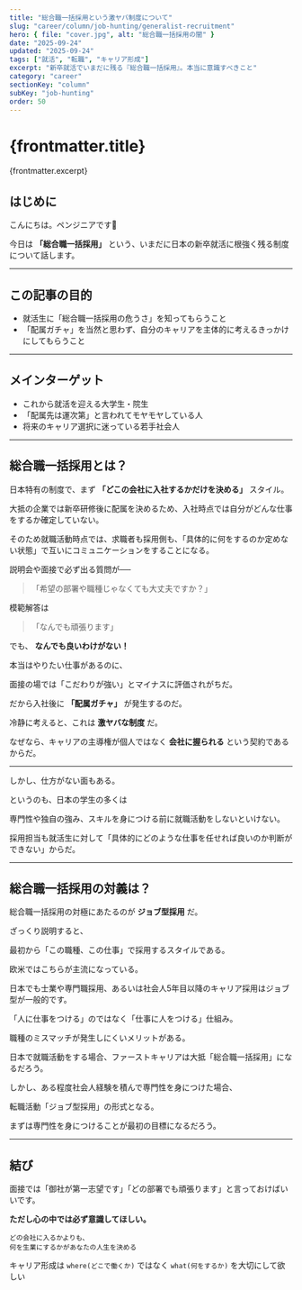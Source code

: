```yaml
---
title: "総合職一括採用という激ヤバ制度について"
slug: "career/column/job-hunting/generalist-recruitment"
hero: { file: "cover.jpg", alt: "総合職一括採用の闇" }
date: "2025-09-24"
updated: "2025-09-24"
tags: ["就活", "転職", "キャリア形成"]
excerpt: "新卒就活でいまだに残る『総合職一括採用』。本当に意識すべきこと"
category: "career"
sectionKey: "column"
subKey: "job-hunting"
order: 50
---
```

# {frontmatter.title}
{frontmatter.excerpt}

## はじめに
こんにちは。ペンジニアです🐧  

今日は **「総合職一括採用」** という、いまだに日本の新卒就活に根強く残る制度について話します。  

---

## この記事の目的
- 就活生に「総合職一括採用の危うさ」を知ってもらうこと  
- 「配属ガチャ」を当然と思わず、自分のキャリアを主体的に考えるきっかけにしてもらうこと  

---

## メインターゲット
- これから就活を迎える大学生・院生  
- 「配属先は運次第」と言われてモヤモヤしている人  
- 将来のキャリア選択に迷っている若手社会人  

---

## 総合職一括採用とは？
日本特有の制度で、まず  **「どこの会社に入社するかだけを決める」** スタイル。

大抵の企業では新卒研修後に配属を決めるため、入社時点では自分がどんな仕事をするか確定していない。

そのため就職活動時点では、求職者も採用側も、「具体的に何をするのか定めない状態」で互いにコミュニケーションをすることになる。

説明会や面接で必ず出る質問が──

> 「希望の部署や職種じゃなくても大丈夫ですか？」  

模範解答は

>「なんでも頑張ります」

でも、 **なんでも良いわけがない！**  

本当はやりたい仕事があるのに、

面接の場では「こだわりが強い」とマイナスに評価されがちだ。

だから入社後に **「配属ガチャ」** が発生するのだ。

冷静に考えると、これは **激ヤバな制度** だ。

なぜなら、キャリアの主導権が個人ではなく **会社に握られる** という契約であるからだ。

---

しかし、仕方がない面もある。

というのも、日本の学生の多くは

専門性や独自の強み、スキルを身につける前に就職活動をしないといけない。

採用担当も就活生に対して「具体的にどのような仕事を任せれば良いのか判断ができない」からだ。

---

## 総合職一括採用の対義は？
総合職一括採用の対極にあたるのが **ジョブ型採用** だ。

ざっくり説明すると、

最初から「この職種、この仕事」で採用するスタイルである。

欧米ではこちらが主流になっている。

日本でも士業や専門職採用、あるいは社会人5年目以降のキャリア採用はジョブ型が一般的です。  

「人に仕事をつける」のではなく「仕事に人をつける」仕組み。  

職種のミスマッチが発生しにくいメリットがある。

日本で就職活動をする場合、ファーストキャリアは大抵「総合職一括採用」になるだろう。

しかし、ある程度社会人経験を積んで専門性を身につけた場合、

転職活動「ジョブ型採用」の形式となる。

まずは専門性を身につけることが最初の目標になるだろう。

---

## 結び
面接では「御社が第一志望です」「どの部署でも頑張ります」と言っておけばいいです。  

**ただし心の中では必ず意識してほしい。**  

```
どの会社に入るかよりも、
何を生業にするかがあなたの人生を決める
```

キャリア形成は `where(どこで働くか)` ではなく `what(何をするか)` を大切にして欲しい
